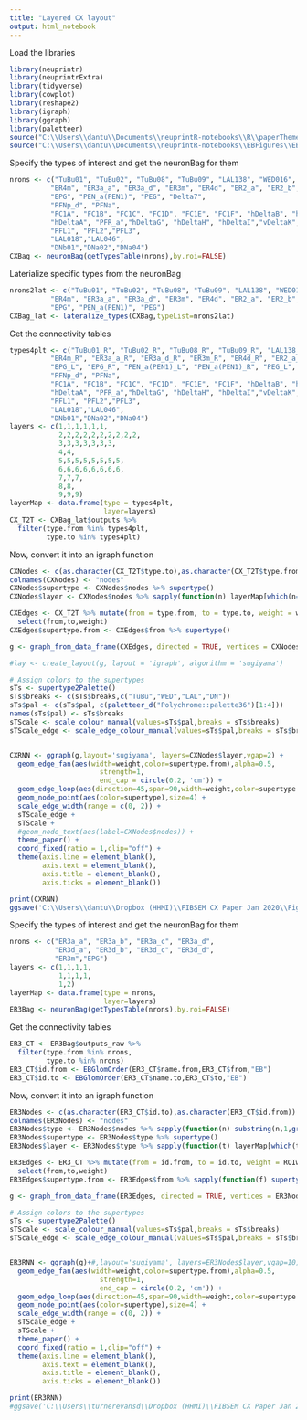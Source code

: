 ```yaml
---
title: "Layered CX layout"
output: html_notebook
---
```


Load the libraries
```r
library(neuprintr)
library(neuprintrExtra)
library(tidyverse)
library(cowplot)
library(reshape2)
library(igraph)
library(ggraph)
library(paletteer)
source("C:\\Users\\dantu\\Documents\\neuprintR-notebooks\\R\\paperTheme.R")
source("C:\\Users\\dantu\\Documents\\neuprintR-notebooks\\EBFigures\\EBUtils.R")
```

Specify the types of interest and get the neuronBag for them
```r
nrons <- c("TuBu01", "TuBu02", "TuBu08", "TuBu09", "LAL138", "WED016",
          "ER4m", "ER3a_a", "ER3a_d", "ER3m", "ER4d", "ER2_a", "ER2_b", "ER2_d", "ER1_b", "ER1_a",
          "EPG", "PEN_a(PEN1)", "PEG", "Delta7",
          "PFNp_d", "PFNa", 
          "FC1A", "FC1B", "FC1C", "FC1D", "FC1E", "FC1F", "hDeltaB", "hDeltaC",
          "hDeltaA", "PFR_a","hDeltaG", "hDeltaH", "hDeltaI","vDeltaK","vDeltaL","PFR_b",
          "PFL1", "PFL2","PFL3",
          "LAL018","LAL046",
          "DNb01","DNa02","DNa04")
CXBag <- neuronBag(getTypesTable(nrons),by.roi=FALSE)
```

Laterialize specific types from the neuronBag
```r
nrons2lat <- c("TuBu01", "TuBu02", "TuBu08", "TuBu09", "LAL138", "WED016",
          "ER4m", "ER3a_a", "ER3a_d", "ER3m", "ER4d", "ER2_a", "ER2_b", "ER2_d", "ER1_b", "ER1_a",
          "EPG", "PEN_a(PEN1)", "PEG")
CXBag_lat <- lateralize_types(CXBag,typeList=nrons2lat)
```

Get the connectivity tables
```r
types4plt <- c("TuBu01_R", "TuBu02_R", "TuBu08_R", "TuBu09_R", "LAL138_L", "WED016_R",
          "ER4m_R", "ER3a_a_R", "ER3a_d_R", "ER3m_R", "ER4d_R", "ER2_a_R", "ER2_b_R", "ER2_d_R", "ER1_b_R", "ER1_a_R",
          "EPG_L", "EPG_R", "PEN_a(PEN1)_L", "PEN_a(PEN1)_R", "PEG_L", "PEG_R", "Delta7",
          "PFNp_d", "PFNa",
          "FC1A", "FC1B", "FC1C", "FC1D", "FC1E", "FC1F", "hDeltaB", "hDeltaC",
          "hDeltaA", "PFR_a","hDeltaG", "hDeltaH", "hDeltaI","vDeltaK","vDeltaL","PFR_b",
          "PFL1", "PFL2","PFL3",
          "LAL018","LAL046",
          "DNb01","DNa02","DNa04")
layers <- c(1,1,1,1,1,1,
            2,2,2,2,2,2,2,2,2,2,
            3,3,3,3,3,3,3,
            4,4,
            5,5,5,5,5,5,5,5,
            6,6,6,6,6,6,6,6,
            7,7,7,
            8,8,
            9,9,9)
layerMap <- data.frame(type = types4plt,
                       layer=layers)
CX_T2T <- CXBag_lat$outputs %>% 
  filter(type.from %in% types4plt,
         type.to %in% types4plt)
```

Now, convert it into an igraph function
```r
CXNodes <- c(as.character(CX_T2T$type.to),as.character(CX_T2T$type.from)) %>% unique() %>% as.data.frame()
colnames(CXNodes) <- "nodes"
CXNodes$supertype <- CXNodes$nodes %>% supertype()
CXNodes$layer <- CXNodes$nodes %>% sapply(function(n) layerMap[which(n==layerMap$type),]$layer)

CXEdges <- CX_T2T %>% mutate(from = type.from, to = type.to, weight = weightRelative) %>%
  select(from,to,weight)
CXEdges$supertype.from <- CXEdges$from %>% supertype()

g <- graph_from_data_frame(CXEdges, directed = TRUE, vertices = CXNodes)

#lay <- create_layout(g, layout = 'igraph', algorithm = 'sugiyama')

# Assign colors to the supertypes
sTs <- supertype2Palette()
sTs$breaks <- c(sTs$breaks,c("TuBu","WED","LAL","DN"))
sTs$pal <- c(sTs$pal, c(paletteer_d("Polychrome::palette36")[1:4]))
names(sTs$pal) <- sTs$breaks
sTScale <- scale_colour_manual(values=sTs$pal,breaks = sTs$breaks)
sTScale_edge <- scale_edge_colour_manual(values=sTs$pal,breaks = sTs$breaks,guide = FALSE)


CXRNN <- ggraph(g,layout='sugiyama', layers=CXNodes$layer,vgap=2) +
  geom_edge_fan(aes(width=weight,color=supertype.from),alpha=0.5,
                      strength=1,
                      end_cap = circle(0.2, 'cm')) + 
  geom_edge_loop(aes(direction=45,span=90,width=weight,color=supertype.from,strength=1),alpha=0.5) +
  geom_node_point(aes(color=supertype),size=4) + 
  scale_edge_width(range = c(0, 2)) +
  sTScale_edge +
  sTScale +
  #geom_node_text(aes(label=CXNodes$nodes)) +
  theme_paper() +
  coord_fixed(ratio = 1,clip="off") + 
  theme(axis.line = element_blank(),
        axis.text = element_blank(),
        axis.title = element_blank(),
        axis.ticks = element_blank())

print(CXRNN)
ggsave('C:\\Users\\dantu\\Dropbox (HHMI)\\FIBSEM CX Paper Jan 2020\\Figures\\FirstDraftFigs\\CXRNN_V4_noLabel.pdf',CXRNN)
```


Specify the types of interest and get the neuronBag for them
```r
nrons <- c("ER3a_a", "ER3a_b", "ER3a_c", "ER3a_d",
           "ER3d_a", "ER3d_b", "ER3d_c", "ER3d_d",
           "ER3m","EPG")
layers <- c(1,1,1,1,
            1,1,1,1,
            1,2)
layerMap <- data.frame(type = nrons,
                       layer=layers)
ER3Bag <- neuronBag(getTypesTable(nrons),by.roi=FALSE)
```

Get the connectivity tables
```r
ER3_CT <- ER3Bag$outputs_raw %>% 
  filter(type.from %in% nrons,
         type.to %in% nrons)
ER3_CT$id.from <- EBGlomOrder(ER3_CT$name.from,ER3_CT$from,"EB") 
ER3_CT$id.to <- EBGlomOrder(ER3_CT$name.to,ER3_CT$to,"EB") 
```

Now, convert it into an igraph function
```r
ER3Nodes <- c(as.character(ER3_CT$id.to),as.character(ER3_CT$id.from)) %>% unique() %>% as.data.frame()
colnames(ER3Nodes) <- "nodes"
ER3Nodes$type <- ER3Nodes$nodes %>% sapply(function(n) substring(n,1,gregexpr("_L|_R",n)[[1]][1]-1))
ER3Nodes$supertype <- ER3Nodes$type %>% supertype()
ER3Nodes$layer <- ER3Nodes$type %>% sapply(function(t) layerMap[which(t==layerMap$type),]$layer)

ER3Edges <- ER3_CT %>% mutate(from = id.from, to = id.to, weight = ROIweight) %>%
  select(from,to,weight)
ER3Edges$supertype.from <- ER3Edges$from %>% sapply(function(f) supertype(substring(as.character(f),1,gregexpr("_L|_R",f)[[1]][1]-1)))

g <- graph_from_data_frame(ER3Edges, directed = TRUE, vertices = ER3Nodes)

# Assign colors to the supertypes
sTs <- supertype2Palette()
sTScale <- scale_colour_manual(values=sTs$pal,breaks = sTs$breaks)
sTScale_edge <- scale_edge_colour_manual(values=sTs$pal,breaks = sTs$breaks,guide = FALSE)


ER3RNN <- ggraph(g)+#,layout='sugiyama', layers=ER3Nodes$layer,vgap=10) +
  geom_edge_fan(aes(width=weight,color=supertype.from),alpha=0.5,
                      strength=1,
                      end_cap = circle(0.2, 'cm')) + 
  geom_edge_loop(aes(direction=45,span=90,width=weight,color=supertype.from,strength=1),alpha=0.5) +
  geom_node_point(aes(color=supertype),size=4) + 
  scale_edge_width(range = c(0, 2)) +
  sTScale_edge +
  sTScale +
  theme_paper() +
  coord_fixed(ratio = 1,clip="off") + 
  theme(axis.line = element_blank(),
        axis.text = element_blank(),
        axis.title = element_blank(),
        axis.ticks = element_blank())

print(ER3RNN)
#ggsave('C:\\Users\\turnerevansd\\Dropbox (HHMI)\\FIBSEM CX Paper Jan 2020\\Figures\\FirstDraftFigs\\ER3RNN_force.pdf',ER3RNN)
```